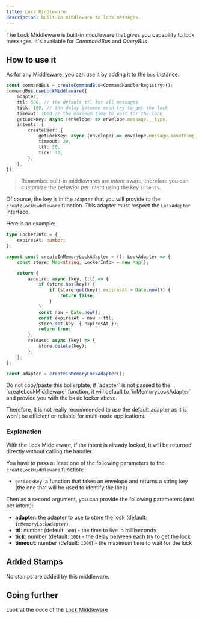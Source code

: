 ```yaml
---
title: Lock Middleware
description: Built-in middleware to lock messages.
---
```



The Lock Middleware is built-in middleware that gives you capability to lock messages.
It's available for _CommandBus_ and _QueryBus_

## How to use it

As for any Middleware, you can use it by adding it to the `bus` instance.

```typescript
const commandBus = createCommandBus<CommandHandlerRegistry>();
commandBus.useLockMiddleware({
    adapter,
    ttl: 500, // the default ttl for all messages
    tick: 100, // the delay between each try to get the lock
    timeout: 1000 // the maximum time to wait for the lock
    getLockKey: async (envelope) => envelope.message.__type,
    intents: {
        createUser: {
            getLockKey: async (envelope) => envelope.message.something,
            timeout: 20,
            ttl: 50,
            tick: 10,
        },
    },
});
```

> Remember built-in middlewares are _intent_ aware, therefore you can customize the behavior per intent using the key `intents`.

Of course, the key is in the `adapter` that you will provide to the `createLockMiddleware` function.
This adapter must respect the `LockAdapter` interface.

Here is an example:

```typescript
type LockerInfo = {
    expiresAt: number;
};

export const createInMemoryLockAdapter = (): LockAdapter => {
    const store: Map<string, LockerInfo> = new Map();

    return {
        acquire: async (key, ttl) => {
            if (store.has(key)) {
                if (store.get(key)!.expiresAt > Date.now()) {
                    return false;
                }
            }
            const now = Date.now();
            const expiresAt = now + ttl;
            store.set(key, { expiresAt });
            return true;
        },
        release: async (key) => {
            store.delete(key);
        },
    };
};

const adapter = createInMemoryLockAdapter();
```
<Aside title="We got you cover!" type="tip">
Do not copy/paste this boilerplate, if `adapter` is not passed to the `createLockMiddleware` function,
it will default to `inMemoryLockAdapter` and provide you with the basic locker above.

Therefore, it is not really recommended to use the default adapter as it is won't be efficient or reliable for multi-node applications.
</Aside>

### Explanation

With the Lock Middleware, if the intent is already locked, it will be returned directly without
calling the handler.

You have to pass at least one of the following parameters to the `createLockMiddleware` function:
- `getLockKey`: a function that takes an envelope and returns a string key (the one that will be used to identify the lock)

Then as a second argument, you can provide the following parameters (and per intent):
- **adapter**: the adapter to use to store the lock (default: `inMemoryLockAdapter`)
- **ttl**: number (default: `500`) - the time to live in milliseconds
- **tick**: number (default: `100`) - the delay between each try to get the lock
- **timeout**: number (default: `1000`) - the maximum time to wait for the lock

## Added Stamps

No stamps are added by this middleware.

## Going further

<div class='flex flex-row'>
    <span className='pr-2'>Look at the code of the </span>
    <a href="https://github.com/Missive-js/missive.js/tree/main/libs/missive.js/src/middlewares/lock-middleware.ts" class="contents" target="_blank"><Icon name="github" class="mr-2"/>Lock Middleware</a>
</div>

